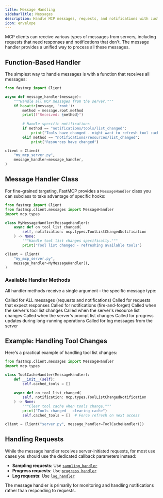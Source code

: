 ```yaml
---
title: Message Handling
sidebarTitle: Messages
description: Handle MCP messages, requests, and notifications with custom message handlers.
icon: envelope
---
```



<VersionBadge version="2.9.1" />

MCP clients can receive various types of messages from servers, including requests that need responses and notifications that don't. The message handler provides a unified way to process all these messages.

## Function-Based Handler

The simplest way to handle messages is with a function that receives all messages:

```python
from fastmcp import Client

async def message_handler(message):
    """Handle all MCP messages from the server."""
    if hasattr(message, 'root'):
        method = message.root.method
        print(f"Received: {method}")
        
        # Handle specific notifications
        if method == "notifications/tools/list_changed":
            print("Tools have changed - might want to refresh tool cache")
        elif method == "notifications/resources/list_changed":
            print("Resources have changed")

client = Client(
    "my_mcp_server.py",
    message_handler=message_handler,
)
```

## Message Handler Class

For fine-grained targeting, FastMCP provides a `MessageHandler` class you can subclass to take advantage of specific hooks:

```python
from fastmcp import Client
from fastmcp.client.messages import MessageHandler
import mcp.types

class MyMessageHandler(MessageHandler):
    async def on_tool_list_changed(
        self, notification: mcp.types.ToolListChangedNotification
    ) -> None:
        """Handle tool list changes specifically."""
        print("Tool list changed - refreshing available tools")

client = Client(
    "my_mcp_server.py",
    message_handler=MyMessageHandler(),
)
```

### Available Handler Methods

All handler methods receive a single argument - the specific message type:

<Card icon="code" title="Message Handler Methods">
<ResponseField name="on_message(message)" type="Any MCP message">
  Called for ALL messages (requests and notifications)
</ResponseField>

<ResponseField name="on_request(request)" type="mcp.types.ClientRequest">
  Called for requests that expect responses
</ResponseField>

<ResponseField name="on_notification(notification)" type="mcp.types.ServerNotification">
  Called for notifications (fire-and-forget)
</ResponseField>

<ResponseField name="on_tool_list_changed(notification)" type="mcp.types.ToolListChangedNotification">
  Called when the server's tool list changes
</ResponseField>

<ResponseField name="on_resource_list_changed(notification)" type="mcp.types.ResourceListChangedNotification">
  Called when the server's resource list changes
</ResponseField>

<ResponseField name="on_prompt_list_changed(notification)" type="mcp.types.PromptListChangedNotification">
  Called when the server's prompt list changes
</ResponseField>

<ResponseField name="on_progress(notification)" type="mcp.types.ProgressNotification">
  Called for progress updates during long-running operations
</ResponseField>

<ResponseField name="on_logging_message(notification)" type="mcp.types.LoggingMessageNotification">
  Called for log messages from the server
</ResponseField>
</Card>

## Example: Handling Tool Changes

Here's a practical example of handling tool list changes:

```python
from fastmcp.client.messages import MessageHandler
import mcp.types

class ToolCacheHandler(MessageHandler):
    def __init__(self):
        self.cached_tools = []
    
    async def on_tool_list_changed(
        self, notification: mcp.types.ToolListChangedNotification
    ) -> None:
        """Clear tool cache when tools change."""
        print("Tools changed - clearing cache")
        self.cached_tools = []  # Force refresh on next access

client = Client("server.py", message_handler=ToolCacheHandler())
```

## Handling Requests

While the message handler receives server-initiated requests, for most use cases you should use the dedicated callback parameters instead:

- **Sampling requests**: Use [`sampling_handler`](/clients/sampling)
- **Progress requests**: Use [`progress_handler`](/clients/progress)  
- **Log requests**: Use [`log_handler`](/clients/logging)

The message handler is primarily for monitoring and handling notifications rather than responding to requests.